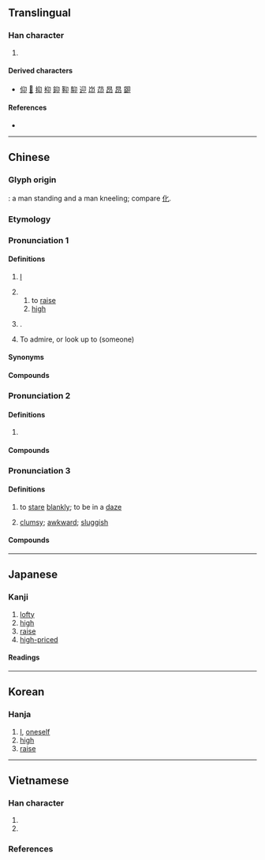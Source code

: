 {{also|卯|卵}}
{{character info}}
==Translingual==

===Han character===
{{Han char|rn=26|rad=卩|as=02|sn=4|four=27720|canj=HVSL|ids=⿰⿱丿𠄌卩}}

# {{n-g|When used as a component in other characters , 卬 can be referred to as [[昂字底]].}}

====Derived characters====
* [[仰]] [[𢗾]] [[抑]] [[枊]] [[䤝]] [[䩕]] [[䭹]] [[迎]] [[岇]] [[䒢]] [[昂]] [[䀚]] [[𨧞]]

====References====
* {{Han ref|kx=0158.490|dkj=02841|dj=0363.070|hdz=10310.120|uh=536C|ud=21356|bh=C957|bd=51543}}

----

==Chinese==
{{zh-forms|alt=𠨐,卭}}

===Glyph origin===
{{Han etym}}
{{Han compound|匕|卩|ls=ic}}: a man standing and a man kneeling; compare [[化]].

===Etymology===
{{rfe|zh|Is the sense “I” from Proto-Sino-Tibetan [[Reconstruction:Proto-Sino-Tibetan/ŋa|*ŋa]] ?}}

===Pronunciation 1===
{{zh-pron
|m=áng
|c=ngong4
|mn=ml:gông
|mc=1
|oc=y,1
|cat=
}}

====Definitions====
{{zh-hanzi}}

# {{lb|zh|literary|or|old-style|_|Xiang}} [[I]]
# {{zh-alt-form|昂}}
## to [[raise]]
## [[high]]
# {{surname|zh|nodot=1}}.
# To admire, or look up to (someone)

====Synonyms====
{{zh-dial|我}}

====Compounds====
{{zh-der|卬燥|卬首信眉|卬卬}}

===Pronunciation 2===
{{zh-pron
|m=yǎng
|c=joeng5
|mc=2
|oc=n,2
|cat=
}}

====Definitions====
{{zh-hanzi}}

# {{zh-alt-form|仰}}

====Compounds====
{{zh-der|瞻卬}}

===Pronunciation 3===
{{zh-pron
|mn=xm,zz:gāng
|cat=
}}

====Definitions====
{{zh-hanzi}}

# {{lb|zh|Xiamen|&|Zhangzhou|_|Hokkien}} to [[stare]] [[blankly]]; to be in a [[daze]]
# {{lb|zh|Zhangzhou|_|Hokkien}} [[clumsy]]; [[awkward]]; [[sluggish]] {{gl|usually said in reduplication}}

====Compounds====
{{zh-der|卬去}}

----

==Japanese==

===Kanji===
{{ja-kanji|grade=|rs=卩02}}

# [[lofty]]
# [[high]]
# [[raise]]
# [[high-priced]]

====Readings====
{{ja-readings
|on=ごう<がう, きょう<きやう
|kun=のぞむ, なす, たかぶる
}}

----

==Korean==

===Hanja===
{{ko-hanja|hangeul=앙|rv=ang|mr=ang}}

# [[I]], [[oneself]]
# [[high]]
# [[raise]]

----

==Vietnamese==

===Han character===
{{vi-readings|rs=口04
|hanviet=ngang-gdhn;tvctdhv;hvttd;tchvtd
|phienthiet=
|nom=ngang-gdhn
}}

# {{han tu form of|ngang|first person pronoun in literary texts}}
# {{nom form of|ngang|[[horizontal]], [[level]], [[flat]], [[stubborn]]}}

===References===
<references/>